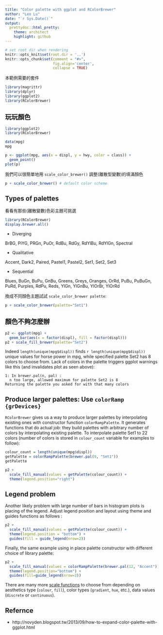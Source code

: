```yaml
---
title: "Color palette with ggplot and RColorBrewer"
author: "Leo Lu"
date: "`r Sys.Date()`"
output:
  prettydoc::html_pretty:
    theme: architect
    highlight: github
---
```



```r
# set root dir when rendering
knitr::opts_knit$set(root.dir = '..')
knitr::opts_chunk$set(comment = "#>",
                      fig.align='center',
                      collapse = TRUE)
```

本範例需要的套件

```r
library(magrittr)
library(dplyr)
library(ggplot2)
library(RColorBrewer)
```

## 玩玩顏色

```r
library(ggplot2)
library(RColorBrewer)

data(mpg)
mpg

p <- ggplot(mpg, aes(x = displ, y = hwy, color = class)) +
  geom_point()
plot(p)
```


我們可以很簡單地用 `scale_color_brewer()` 調整(離散型變數)的填滿顏色

```r
p + scale_color_brewer() # default color scheme
```

## Types of palettes

看看有那些(離散變數)色彩主題可挑選

```r
library(RColorBrewer)
display.brewer.all()
```


- Diverging

BrBG, PiYG, PRGn, PuOr, RdBu, RdGy, RdYlBu, RdYlGn, Spectral

- Qualitative

Accent, Dark2, Paired, Pastel1, Pastel2, Set1, Set2, Set3

- Sequential

Blues, BuGn, BuPu, GnBu, Greens, Greys, Oranges, OrRd, PuBu, PuBuGn, PuRd, Purples, RdPu, Reds, YlGn, YlGnBu, YlOrBr, YlOrRd


換成不同顏色主題試試 `scale_color_brewer palette`:

```r
p + scale_color_brewer(palette="Set1")
```


## 顏色不夠怎麼辦

```r
p2 <- ggplot(mpg) + 
  geom_bar(aes(x = factor(displ), fill = factor(displ)))
p2 + scale_fill_brewer(palette="Set2")
```


Indeed `length(unique(mpg$displ))` finds `r length(unique(mpg$displ))` unique values for horse power in mpg, while specified palette Set2 has 8 colors to choose from. Lack of colors in the palette triggers ggplot warnings like this (and invalidates plot as seen above):

```
1: In brewer.pal(n, pal) :
  n too large, allowed maximum for palette Set2 is 8
Returning the palette you asked for with that many colors
```


## Produce larger palettes: Use `colorRamp {grDevices}`

`RColorBrewer` gives us a way to produce larger palettes by interpolating existing ones with constructor function `colorRampPalette`. It generates functions that do actual job: they build palettes with arbitrary number of colors by interpolating existing palette. To interpolate palette Set1 to 22 colors (number of colors is stored in `colour_count` variable for examples to follow):

```r
colour_count = length(unique(mpg$displ))
getPalette = colorRampPalette(brewer.pal(9, "Set1"))
getPalette

p2 + 
  scale_fill_manual(values = getPalette(colour_count)) + 
  theme(legend.position="right")
```


## Legend problem

Another likely problem with large number of bars in histogram plots is placing of the legend. Adjust legend position and layout using theme and guides functions as follows :

```r
p2 + 
  scale_fill_manual(values = getPalette(colour_count)) +
  theme(legend.position = "bottom") +
  guides(fill = guide_legend(nrow=2))
```


Finally, the same example using in place palette constructor with different choice of library palette:

```r
p2 + 
  scale_fill_manual(values = colorRampPalette(brewer.pal(12, "Accent"))(colour_count)) +
  theme(legend.position="bottom") +
  guides(fill=guide_legend(nrow=2))
```


There are many more [scale functions](http://docs.ggplot2.org/current/scale_brewer.html) to choose from depending on aesthetics type (`colour`, `fill`), color types (`gradient`, `hue`, etc.), data values (`discrete` or `continuous`).

## Refernce

- http://novyden.blogspot.tw/2013/09/how-to-expand-color-palette-with-ggplot.html
